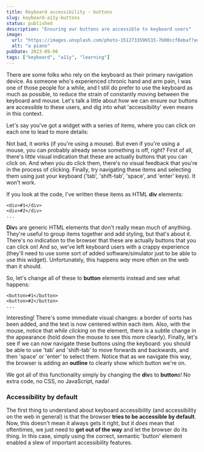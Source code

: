```yaml
---
title: Keyboard accessibility - buttons
slug: keyboard-a11y-buttons
status: published
description: "Ensuring our buttons are accessible to keyboard users"
image:
  url: "https://images.unsplash.com/photo-1512733596533-7b00ccf8ebaf?auto=format&fit=crop&w=800&q=60"
  alt: "a piano"
pubDate: 2023-09-06
tags: ["keyboard", "a11y", "learning"]
---
```



There are some folks who rely on the keyboard as their primary navigation device. As someone who's experienced chronic hand and arm pain, I was one of those people for a while, and I still do prefer to use the keyboard as much as possible, to reduce the strain of constantly moving between the keyboard and mouse. Let's talk a little about how we can ensure our buttons are accessible to these users, and dig into what 'accessibility' even means in this context.

Let's say you've got a widget with a series of items, where you can click on each one to lead to more details:

<DivButtons client:load />

Not bad, it works (if you're using a mouse). But even if you're using a mouse, you can probably already sense something is off, right? First of all, there's little visual indication that these are actually buttons that you can click on. And when you do click them, there's no visual feedback that you're in the process of clicking. Finally, try navigating these items and selecting them using just your keyboard ('tab', 'shift-tab', 'space', and 'enter' keys). It won't work.

If you look at the code, I've written these items as HTML **div** elements:

```
<div>#1</div>
<div>#2</div>
...
```

**Div**s are generic HTML elements that don't really mean much of anything. They're useful to group items together and add styling, but that's about it. There's no indication to the browser that these are actually buttons that you can click on! And so, we've left keyboard users with a crappy experience (they'll need to use some sort of added software/simulator just to be able to use this widget). Unfortunately, this happens _way_ more often on the web than it should.

So, let's change all of these to **button** elements instead and see what happens:

```
<button>#1</button>
<button>#2</button>
...
```

<PlainButtons client:visible />

Interesting! There's some immediate visual changes: a border of sorts has been added, and the text is now centered within each item. Also, with the mouse, notice that _while clicking_ on the element, there is a subtle change in the appearance (hold down the mouse to see this more clearly). Finally, let's see if we can now navigate these buttons using the keyboard: you should be able to use 'tab' and 'shift-tab' to move forwards and backwards, and then 'space' or 'enter' to select them. Notice that as we navigate this way, the browser is adding an **outline** to clearly show which button we're on.

We got all of this functionality simply by changing the **div**s to **button**s! No extra code, no CSS, no JavaScript, nada!

### Accessibility by default

The first thing to understand about keyboard accessibility (and accessibility on the web in general) is that the browser **tries to be accessible by default**. Now, this doesn't mean it always gets it right, but it _does_ mean that oftentimes, we just need to **get out of the way** and let the browser do its thing. In this case, simply using the correct, semantic 'button' element enabled a slew of important accessibility features.
